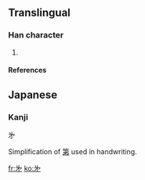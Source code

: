 ==Translingual==

===Han character===
{{Han char|rn=6|rad=亅|as=03|sn=4|four=|canj=戈弓弓竹 (INNH)}}

# {{defn|Han}}

====References====
{{Han ref|kx=0085.191|dkj=|dj=|hdz=|uh=3427|ud=13351|bh=|bd=}}

==Japanese==
===Kanji===
㐧

Simplification of [[第]] used in handwriting.

[[fr:㐧]]
[[ko:㐧]]